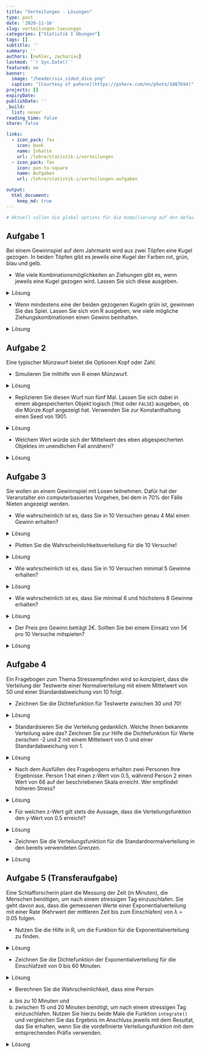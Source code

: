 ```yaml
---
title: "Verteilungen - Lösungen" 
type: post
date: '2020-11-16' 
slug: verteilungen-loesungen 
categories: ["Statistik I Übungen"] 
tags: [] 
subtitle: ''
summary: '' 
authors: [nehler, zacharias] 
lastmod: '`r Sys.Date()`'
featured: no
banner:
  image: "/header/six_sided_dice.png"
  caption: "[Courtesy of pxhere](https://pxhere.com/en/photo/1087694)"
projects: []
expiryDate: 
publishDate: ''
_build:
  list: never
reading_time: false
share: false

links:
  - icon_pack: fas
    icon: book
    name: Inhalte
    url: /lehre/statistik-i/verteilungen
  - icon_pack: fas
    icon: pen-to-square
    name: Aufgaben
    url: /lehre/statistik-i/verteilungen-aufgaben

output:
  html_document:
    keep_md: true
---
```


```r
# Aktuell sollen die global options für die Kompilierung auf den default Einstellungen gelassen werden
```

## Aufgabe 1

Bei einem Gewinnspiel auf dem Jahrmarkt wird aus zwei Töpfen eine Kugel gezogen. In beiden Töpfen gibt es jeweils eine Kugel der Farben rot, grün, blau und gelb.

* Wie viele Kombinationsmöglichkeiten an Ziehungen gibt es, wenn jeweils eine Kugel gezogen wird. Lassen Sie sich diese ausgeben.

<details><summary>Lösung</summary>

An dieser Stelle zunächst eine generelle Anmerkung: Für einige der nachfolgenden Aufgaben wird es - wie eigentlich fast immer in `R` - mehrere Lösungswege geben. Die hier gezeigten Wege sind also exemplarische Vorlagen.

```r
topf <- c('rot','gruen','blau','gelb')
kombis <- expand.grid(topf, topf)
nrow(kombis)
```

Es gibt demnach 16 Möglichkeiten.

</details>

* Wenn mindestens eine der beiden gezogenen Kugeln grün ist, gewinnen Sie das Spiel. Lassen Sie sich von R ausgeben, wie viele mögliche Ziehungskombinationen einen Gewinn beinhalten.

<details><summary>Lösung</summary>

```r
kombis$gewinn <- kombis$Var1 == 'gruen'|kombis$Var2 == 'gruen'
sum(kombis$gewinn == TRUE)
```

Die Spalte `gewinn` enthält hier in logischer Form Informationen darüber, ob eine der beiden Kugeln grün war. Der vertikale Strich `|` steht dabei für einen oder-Zusammenhang. `gewinn` wird `TRUE`, wenn entweder `Var1` oder `Var2` mit `gruen` an dieser Stelle gefüllt ist. Dabei entsteht auch `TRUE`, wenn beide logischen Überprüfungen `TRUE` anzeigen. Danach muss also nur noch die Summe der `TRUE` Einträge geprüft werden. Diese ist 7.

</details>

## Aufgabe 2

Eine typischer Münzwurf bietet die Optionen Kopf oder Zahl.

* Simulieren Sie mithilfe von R einen Münzwurf.

<details><summary>Lösung</summary>

```r
muenze <- c('Kopf', 'Zahl')
sample(x = muenze, size = 1)
```

</details>

* Replizieren Sie diesen Wurf nun fünf Mal. Lassen Sie sich dabei in einem abgespeicherten Objekt logisch (`TRUE` oder `FALSE`) ausgeben, ob die Münze Kopf angezeigt hat. Verwenden Sie zur Konstanthaltung einen Seed von 1901.

<details><summary>Lösung</summary>

```r
set.seed(1901)
kopfwurf <- replicate(n = 5, expr = sample(x = muenze, size = 1)=="Kopf")
```

Natürlich wäre es auch möglich, erst die 5 Replikationen in einem Objekt abzulegen und dieses dann auf Kopf-Würfe zu untersuchen. Allerdings kann diese Operation auch gleich in die `replicate` Funktion mit eingebaut werden.

</details>


* Welchem Wert würde sich der Mittelwert des eben abgespeicherten Objektes im unendlichen Fall annähern?

<details><summary>Lösung</summary>

`TRUE` und `FALSE` werden wie bereits besprochen als `1` und `0` in `R` behandelt. Bei unendlichen Würfen sollte man erwarten, dass Kopf und Zahl gleich häufig vorkommen. Demnach stehen in unserem Objekt gleich viele `TRUE` und `FALSE` Angaben. Der Mittelwert würde gegen 0.5 gehen.

</details>

## Aufgabe 3

Sie wollen an einem Gewinnspiel mit Losen teilnehmen. Dafür hat der Veranstalter ein computerbasiertes Vorgehen, bei dem in 70% der Fälle Nieten angezeigt werden.

* Wie wahrscheinlich ist es, dass Sie in 10 Versuchen genau 4 Mal einen Gewinn erhalten?

<details><summary>Lösung</summary>

```r
dbinom(x = 4, size = 10, prob = 0.3)
```

</details>

* Plotten Sie die Wahrscheinlichkeitsverteilung für die 10 Versuche!

<details><summary>Lösung</summary>

```r
x <- c(0:10)
probs <- dbinom(x, size = 10, prob = 0.3)
plot(x = x, y = probs, type = "h", xlab = "Häufigkeiten eines Gewinns", ylab = "Wahrscheinlichkeit bei 10 Versuchen")
```

</details>

* Wie wahrscheinlich ist es, dass Sie in 10 Versuchen minimal 5 Gewinne erhalten?

<details><summary>Lösung</summary>

```r
pbinom (q = 4, size = 10, prob = 0.3, lower.tail = FALSE)
```

Durch `q = 4` und `lower.tail = FALSE` werden hier die Werte der Wahrscheinlichkeiten von 5 bis 10 Gewinnen aufaddiert.

</details>

* Wie wahrscheinlich ist es, dass Sie minimal 6 und höchstens 8 Gewinne erhalten?

<details><summary>Lösung</summary>

```r
pbinom(q = 8, size = 10, prob = 0.3) - pbinom(q = 5, size = 10, prob = 0.3)
```

Hier berechnen wir zunächst die Wahrscheinlichkeit, maximal 8 (d.h. 8 oder weniger) Gewinne zu erzielen und ziehen dann die Wahrscheinlichkeit ab, maximal 5 Gewinne zu erzielen. Somit erhalten wir die Wahrscheinlichkeit dafür, mindestens 6 und maximal 8 Gewinne zu erhalten.

</details>

* Der Preis pro Gewinn beträgt 2€. Sollten Sie bei einem Einsatz von 5€ pro 10 Versuche mitspielen?

<details><summary>Lösung</summary>

Hier sollte herausgefunden werden, welchen Erwartungswert man für die Teilnahme hat. 30% der Versuche sollten Gewinne sein.

```r
anzahlGewinne <- 10*.3       #Erwartungswert bei 10 Versuchen
GeldErw <- anzahlGewinne * 2 #Erwartungswert in Euro
GeldErw > 5  
```

Die letzte Zeile vergleicht unseren erwarteten Gewinn in Euro mit dem Einsatz. Da der durchschnittliche Gewinn höher ist als der Einsatz - anders als in Gewinnspielen in der realen Welt - sollte man hier wohl mitspielen.

</details>

## Aufgabe 4

Ein Fragebogen zum Thema Stressempfinden wird so konzipiert, dass die Verteilung der Testwerte einer Normalverteilung mit einem Mittelwert von 50 und einer Standardabweichung von 10 folgt.

* Zeichnen Sie die Dichtefunktion für Testwerte zwischen 30 und 70!

<details><summary>Lösung</summary>

```r
curve (expr = dnorm (x, mean = 50, sd = 10),
       from = 30,
       to = 70,
       main = "Dichtefunktion",
       xlab = "Stress-Werte",
       ylab = "Dichte")
```

</details>

* Standardisieren Sie die Verteilung gedanklich. Welche Ihnen bekannte Verteilung wäre das? Zeichnen Sie zur Hilfe die Dichtefunktion für Werte zwischen -2 und 2 mit einem Mittelwert von 0 und einer Standardabweichung von 1.

<details><summary>Lösung</summary>

Die standardisierte Verteilung entspricht der Standardnormalverteilung. Das wird auch durch die Zeichnung verdeutlicht.

```r
curve (expr = dnorm (x, mean = 0, sd = 1),
       from = -2,
       to = 2,
       main = "Standardnormalverteilung",
       xlab = "standardisierte Stress-Werte",
       ylab = "Dichte")
```

</details>

* Nach dem Ausfüllen des Fragebogens erhalten zwei Personen Ihre Ergebnisse. Person 1 hat einen z-Wert von 0.5, während Person 2 einen Wert von 66 auf der beschriebenen Skala erreicht. Wer empfindet höheren Stress?

<details><summary>Lösung</summary>

Ein einfacher Weg ist die Standardisierung des Skalenwertes nach der Formel.

```r
(66-50)/10
```

Wir sehen, dass die Person einen höheren z-Wert hat, also mehr Stress empfindet.

</details>

* Für welchen z-Wert gilt stets die Aussage, dass die Verteilungsfunktion den y-Wert von 0.5 erreicht?

<details><summary>Lösung</summary>

Dies gilt stets für einen z-Wert von 0, denn die Dichtefunktion ist symmetrisch mit der möglichen Spiegelung bei 0.

</details>

* Zeichnen Sie die Verteilungsfunktion für die Standardnormalverteilung in den bereits verwendeten Grenzen.

<details><summary>Lösung</summary>

```r
curve (expr = pnorm (x, mean = 0, sd = 1),
       from = -2,
       to = 2,
       main = "Verteilungsfunktion",
       xlab = "standardisierte Testwerte",
       ylab = "F(x)")
```

</details>

## Aufgabe 5 (Transferaufgabe)

Eine Schlafforscherin plant die Messung der Zeit (in Minuten), die Menschen benötigen, um nach einem stressigen Tag einzuschlafen. Sie geht davon aus, dass die gemessenen Werte einer Exponentialverteilung mit einer Rate (Kehrwert der mittleren Zeit bis zum Einschlafen) von λ = 0.05 folgen.

* Nutzen Sie die Hilfe in R, um die Funktion für die Exponentialverteilung zu finden.

<details><summary>Lösung</summary>

```r
?distributions
```

Wir erhalten eine Übersicht über die Verteilungen, die in im `stats`-Paket verfügbar sind. Die Exponentialfunktion ist über das Kürzel `exp()` und den entsprechenden Präfix (`d`, `p`, `q`, `r`) aufrufbar.  

</details>

* Zeichnen Sie die Dichtefunktion der Exponentialverteilung für die Einschlafzeit von 0 bis 60 Minuten.

<details><summary>Lösung</summary>

```r
curve(expr = dexp(x, rate = 0.05), 
      from = 0, 
      to = 60,
      main = "Exponentialverteilung",
      xlab = "Einschlafzeit (Minuten)",
      ylab = "Dichte f(x)")
```
</details>

* Berechnen Sie die Wahrscheinlichkeit, dass eine Person 
a) bis zu 10 Minuten und
b) zwischen 15 und 20 Minuten 
benötigt, um nach einem stressigen Tag einzuschlafen. Nutzen Sie hierzu beide Male die Funktion `integrate()` und vergleichen Sie das Ergebnis im Anschluss jeweils mit dem Resultat, das Sie erhalten, wenn Sie die vordefinierte Verteilungsfunktion mit dem entsprechenden Präfix verwenden. 

<details><summary>Lösung</summary>
Die Wahrscheinlichkeit, dass eine Person bis zu 10 Minuten benötigt, um einzuschlafen, berechnet sich wie folgt:
```r
# manuell mit integrate()
integrate(f = dexp, lower = 0, upper = 10, rate = 0.05)

# über Verteilungsfunktion pexp()
pexp(10, rate = 0.05, lower.tail = TRUE)
```
Wir erhalten das gleiche Ergebnis und mit der `integrate`-Funktion noch zusätzlich die Angabe über die Genauigkeit unserer Berechnung. 
Die Wahrscheinlichkeit, dass eine Person zwischen 15 und 20 Minuten benötigt, um einzuschlafen, berechnet sich wie folgt:

```r
# manuell mit integrate()
integrate(f = dexp, lower = 15, upper = 20, rate = 0.05)

# über Verteilungsfunktionp exp()
pexp(20, rate = 0.05, lower.tail = TRUE) - pexp(15, rate = 0.05, lower.tail = TRUE)
```
Wir stellen fest, die Ergebnisse stimmen wieder überein. 

</details>
